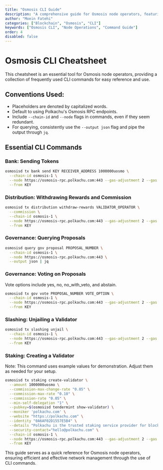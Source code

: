 ```yaml
---
title: "Osmosis CLI Guide"
description: "A comprehensive guide for Osmosis node operators, featuring essential CLI commands for efficient network management."
author: "Moein Fatehi"
categories: ["Blockchain", "Osmosis", "CLI"]
keywords: ["Osmosis CLI", "Node Operations", "Command Guide"]
order: 4
disabled: false
---
```


# Osmosis CLI Cheatsheet

This cheatsheet is an essential tool for Osmosis node operators, providing a collection of frequently used CLI commands for easy reference and use.

## Conventions Used:

- Placeholders are denoted by capitalized words.
- Default to using Polkachu's Osmosis RPC endpoints.
- Include `--chain-id` and `--node` flags in commands, even if they seem redundant.
- For querying, consistently use the `--output json` flag and pipe the output through `jq`.

## Essential CLI Commands

### Bank: Sending Tokens
```bash
osmosisd tx bank send KEY RECEIVER_ADDRESS 1000000uosmo \
  --chain-id osmosis-1 \
  --node https://osmosis-rpc.polkachu.com:443 --gas-adjustment 2 --gas auto --gas-prices 0.0025uosmo \
  --from KEY
```

### Distribution: Withdrawing Rewards and Commission
```bash
osmosisd tx distribution withdraw-rewards VALIDATOR_OPERATOR \
  --commission \
  --chain-id osmosis-1 \
  --node https://osmosis-rpc.polkachu.com:443 --gas-adjustment 2 --gas auto --gas-prices 0.0025uosmo \
  --from KEY
```

### Governance: Querying Proposals
```bash
osmosisd query gov proposal PROPOSAL_NUMBER \
  --chain-id osmosis-1 \
  --node https://osmosis-rpc.polkachu.com:443 \
  --output json | jq
```

### Governance: Voting on Proposals
Vote options include yes, no, no_with_veto, and abstain.
```bash
osmosisd tx gov vote PROPOSAL_NUMBER VOTE_OPTION \
  --chain-id osmosis-1 \
  --node https://osmosis-rpc.polkachu.com:443 --gas-adjustment 2 --gas auto --gas-prices 0.0025uosmo \
  --from KEY
```

### Slashing: Unjailing a Validator
```bash
osmosisd tx slashing unjail \
  --chain-id osmosis-1 \
  --node https://osmosis-rpc.polkachu.com:443 --gas-adjustment 2 --gas auto --gas-prices 0.0025uosmo \
  --from KEY
```

### Staking: Creating a Validator
Note: This command uses example values for demonstration. Adjust them as needed for your setup.
```bash
osmosisd tx staking create-validator \
  --amount 1000000uosmo \
  --commission-max-change-rate "0.05" \
  --commission-max-rate "0.10" \
  --commission-rate "0.05" \
  --min-self-delegation "1" \
  --pubkey=$(osmosisd tendermint show-validator) \
  --moniker 'polkachu.com' \
  --website "https://polkachu.com" \
  --identity "0A6AF02D1557E5B4" \
  --details "Polkachu is the trusted staking service provider for blockchain projects. 100% refund for downtime slash. Contact us at hello@polkachu.com" \
  --security-contact="hello@polkachu.com" \
  --chain-id osmosis-1 \
  --node https://osmosis-rpc.polkachu.com:443 --gas-adjustment 2 --gas auto --gas-prices 0.0025uosmo \
  --from KEY
```

This guide serves as a quick reference for Osmosis node operators, ensuring efficient and effective network management through the use of CLI commands.